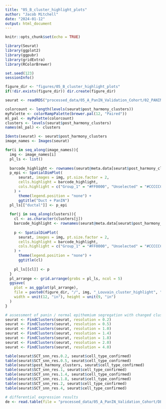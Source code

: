 ```yaml
---
title: "05_B_cluster_highlight_plots"
author: "Jacob Mitchell"
date: "2024-01-12"
output: html_document
---
```


```r
knitr::opts_chunk$set(echo = TRUE)
```

```r
library(Seurat)
library(ggplot2)
library(ggpubr)
library(gridExtra)
library(RColorBrewer)

set.seed(123)
sessionInfo()
```

```r
figure_dir <- "figures/05_B_cluster_highlight_plots"
if(!dir.exists(figure_dir)) dir.create(figure_dir)

seurat <- readRDS("processed_data/05_A_PanIN_Validation_Cohort/02_PANIN_segments_CompleteProcessing.rds")

colorcount <- length(levels(seurat$post_harmony_clusters))
myPalette <- colorRampPalette(brewer.pal(12, "Paired"))
ml_pal <- myPalette(colorcount)
clusters <- levels(seurat$post_harmony_clusters)
names(ml_pal) <- clusters
```

```r
Idents(seurat) <- seurat$post_harmony_clusters
image_names <- Images(seurat)

for(i in seq_along(image_names)){
  img <- image_names[i]
  pl_ls <- list()
  
  barcode_highlight <- rownames(seurat@meta.data[seurat$post_harmony_clusters == 8,])
  p_epi <- SpatialDimPlot(
      seurat, images = img, pt.size.factor = 2, 
      cells.highlight = barcode_highlight, 
      cols.highlight = c("Group_1" = "#FF0000", "Unselected" = "#CCCCCC")
    ) +
      theme(legend.position = "none") +
      ggtitle("Duct + PanIN")
  pl_ls[["ductal"]] <- p_epi
  
  for(j in seq_along(clusters)){
    cl <- as.character(clusters[j])
    barcode_highlight <- rownames(seurat@meta.data[seurat$post_harmony_clusters == cl,])
    
    p <- SpatialDimPlot(
      seurat, images = img, pt.size.factor = 2, 
      cells.highlight = barcode_highlight, 
      cols.highlight = c("Group_1" = "#FF0000", "Unselected" = "#CCCCCC")
    ) +
      theme(legend.position = "none") +
      ggtitle(cl)
    
    pl_ls[[cl]] <- p
  }
  pl_arrange <- grid.arrange(grobs = pl_ls, ncol = 5)
  ggsave(
    plot = as_ggplot(pl_arrange),
    file = paste0(figure_dir, "/", img, "_Louvain_cluster_highlight", ".pdf"),
    width = unit(12, "in"), height = unit(9, "in")
  )
}
```

```r
# assessment of panin / normal epithemium segregation with changed clustering resolution
seurat <- FindClusters(seurat, resolution = 0.2)
seurat <- FindClusters(seurat, resolution = 0.5)
seurat <- FindClusters(seurat, resolution = 1.0)
seurat <- FindClusters(seurat, resolution = 1.4)
seurat <- FindClusters(seurat, resolution = 1.8)
seurat <- FindClusters(seurat, resolution = 2.0)
seurat <- FindClusters(seurat, resolution = 4.0)

table(seurat$SCT_snn_res.0.2, seurat$cell_type_confirmed)
table(seurat$SCT_snn_res.0.5, seurat$cell_type_confirmed)
table(seurat$post_harmony_clusters, seurat$cell_type_confirmed)
table(seurat$SCT_snn_res.1, seurat$cell_type_confirmed)
table(seurat$SCT_snn_res.1.4, seurat$cell_type_confirmed)
table(seurat$SCT_snn_res.1.8, seurat$cell_type_confirmed)
table(seurat$SCT_snn_res.2, seurat$cell_type_confirmed)
table(seurat$SCT_snn_res.4, seurat$cell_type_confirmed)
```

```r
# differential expression results
de <- read.table(file = "processed_data/05_A_PanIN_Validation_Cohort/DE_PanIN_v_Ductal_Mast", sep = ",")


```

